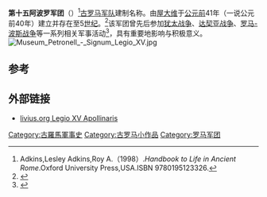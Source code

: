 {{Infobox military unit
|unit_name=第十五阿波罗军团
|image=File:Roman Empire 125 general map-zh.png
|caption=公元125年罗马帝国形势图
|dates= [[公元前|公元前]]41年（一说公元前40年）至5[[世纪|世纪]]
|country= [[罗马共和国|罗马共和国]]和[[罗马帝国|罗马帝国]]
|type= [[罗马军团|罗马军团]] 
|role=[[步兵|步兵]]突击（包括部分[[骑兵|骑兵]]） 
|size= 3500人（始创时）
|garrison= [[伊利里亚省|伊利里亚省]]（公元前48-公元前6年）<br/>[[佩特罗内尔-卡农图姆|卡农图姆]]（9-61）<br/>[[叙利亚省|叙利亚省]]（61-约73）等
|ceremonial_chief=
|nickname= 
|patron=
|motto=
|colors=
|march=
|mascot=未知，可能为[[阿波罗|阿波罗]]或[[格里芬|格里芬]]<ref>Péter Kovács: Marcus Aurelius' Rain Miracle and the Marcomannic Wars (Mnemosyne Supplements 308), Brill Academic Publishers, Leiden 2009. ISBN 978-90-04-16639-4, p. 7.</ref>
|battles=第一次[[犹太战争|犹太战争]]（66-73）、<br/>[[达契亚战争|达契亚战争]]（105-106）、<br/>[[罗马-波斯战争|罗马-波斯战争]]等
|notable_commanders=[[屋大维|屋大维]]、[[提图斯|提图斯]]、[[图拉真|图拉真]]等
|anniversaries=
}}

'''第十五阿波罗军团'''（{{lang-en|Legio XV Apollinaris}}）<ref>Adkins,Lesley Adkins,Roy A.（1998）.''Handbook to Life in Ancient Rome''.Oxford University Press,USA.ISBN 9780195123326.</ref>[[古罗马|古罗马]][[军队|军队]]建制名称。由[[屋大维|屋大维]]于[[公元前|公元前]]41年（一说公元前40年）建立并存在至5[[世纪|世纪]]。<ref name="e">{{Cite web |url=http://www.livius.org/articles/legion/legio-xv-apollinaris |title=Legio XV Apollinaris. In: Livius.org  |accessdate=2018-08-26 |author=Jona Lendering}}</ref>该军团曾先后参加[[犹太战争|犹太战争]]、[[达契亚战争|达契亚战争]]、[[罗马-波斯战争|罗马-波斯战争]]等一系列相关军事活动<ref name="Šašel1998">{{cite news |url=http://www.sistory.si/publikacije/prenos/?urn=SISTORY:ID:169 |title=Je bila Emona nekdanji tabor 15. legije in veteranska kolonija |language=en, sl |trans_title=''Was Emona the Former Camp of the 15th Legion and a Veteran Colony'' |first=Marjeta |last=Šašel Kos |pages=317-329 |journal=''Zgodovinski časopis Journal of History'' |volume=52 |year=1998 |issue=3}}</ref>，具有重要地影响与积极意义。
[[File:Museum_Petronell_-_Signum_Legio_XV.jpg|thumb]]
== 参考 ==
{{reflist}}

==外部链接==
*[http://www.livius.org/articles/legion/legio-xv-apollinaris livius.org Legio XV Apollinaris]
{{古罗马小作品}}
{{commonscat|Legio XV Apollinaris}}
{{模板:罗马军团}}
[[Category:古羅馬軍事史|Category:古羅馬軍事史]]
[[Category:古罗马小作品|Category:古罗马小作品]]
[[Category:罗马军团|Category:罗马军团]]